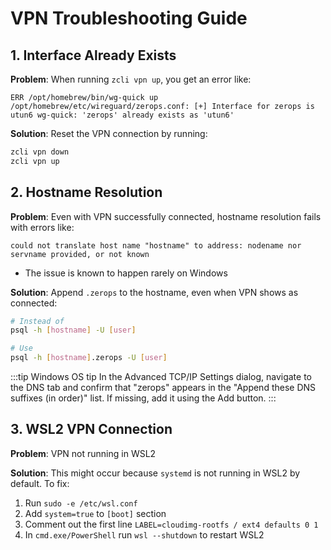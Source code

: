 # VPN Troubleshooting Guide

## 1. Interface Already Exists
**Problem**: When running `zcli vpn up`, you get an error like:
```
ERR /opt/homebrew/bin/wg-quick up /opt/homebrew/etc/wireguard/zerops.conf: [+] Interface for zerops is utun6 wg-quick: 'zerops' already exists as 'utun6'
```

**Solution**: Reset the VPN connection by running:
```bash
zcli vpn down
zcli vpn up
```

## 2. Hostname Resolution
**Problem**: Even with VPN successfully connected, hostname resolution fails with errors like:
```
could not translate host name "hostname" to address: nodename nor servname provided, or not known
```

* The issue is known to happen rarely on Windows

**Solution**: Append `.zerops` to the hostname, even when VPN shows as connected:
```bash
# Instead of
psql -h [hostname] -U [user]

# Use
psql -h [hostname].zerops -U [user]
```

:::tip Windows OS tip
In the Advanced TCP/IP Settings dialog, navigate to the DNS tab and confirm that "zerops" appears in the "Append these DNS suffixes (in order)" list. If missing, add it using the Add button.
:::

## 3. WSL2 VPN Connection
**Problem**: VPN not running in WSL2

**Solution**: This might occur because `systemd` is not running in WSL2 by default. To fix:
1. Run `sudo -e /etc/wsl.conf`
2. Add `system=true` to `[boot]` section
3. Comment out the first line `LABEL=cloudimg-rootfs / ext4 defaults 0 1`
4. In `cmd.exe/PowerShell` run `wsl --shutdown` to restart WSL2